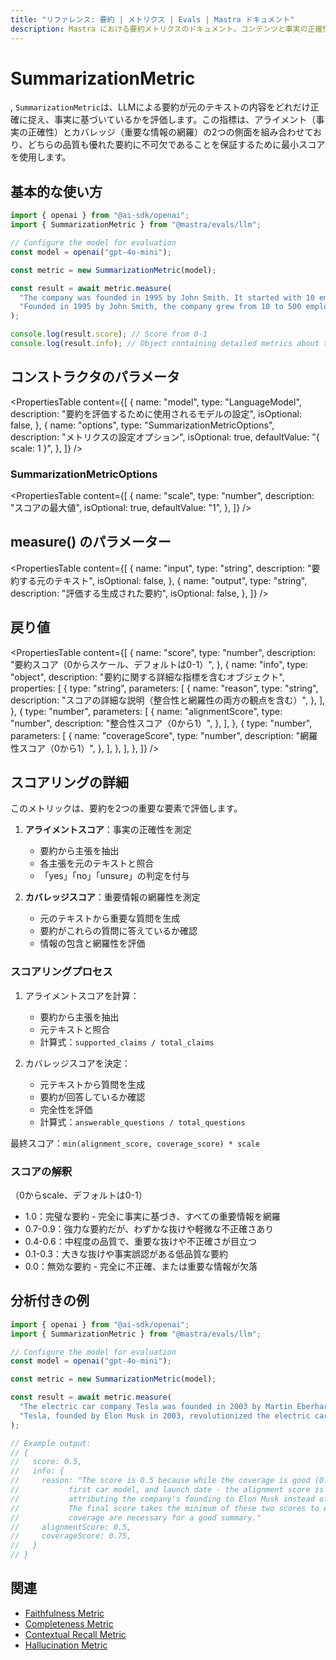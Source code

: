 ---
title: "リファレンス: 要約 | メトリクス | Evals | Mastra ドキュメント"
description: Mastra における要約メトリクスのドキュメント。コンテンツと事実の正確性に関して、LLM が生成した要約の品質を評価します。
---

# SummarizationMetric

,
`SummarizationMetric`は、LLMによる要約が元のテキストの内容をどれだけ正確に捉え、事実に基づいているかを評価します。この指標は、アライメント（事実の正確性）とカバレッジ（重要な情報の網羅）の2つの側面を組み合わせており、どちらの品質も優れた要約に不可欠であることを保証するために最小スコアを使用します。

## 基本的な使い方

```typescript
import { openai } from "@ai-sdk/openai";
import { SummarizationMetric } from "@mastra/evals/llm";

// Configure the model for evaluation
const model = openai("gpt-4o-mini");

const metric = new SummarizationMetric(model);

const result = await metric.measure(
  "The company was founded in 1995 by John Smith. It started with 10 employees and grew to 500 by 2020. The company is based in Seattle.",
  "Founded in 1995 by John Smith, the company grew from 10 to 500 employees by 2020.",
);

console.log(result.score); // Score from 0-1
console.log(result.info); // Object containing detailed metrics about the summary
```

## コンストラクタのパラメータ

<PropertiesTable
  content={[
    {
      name: "model",
      type: "LanguageModel",
      description: "要約を評価するために使用されるモデルの設定",
      isOptional: false,
    },
    {
      name: "options",
      type: "SummarizationMetricOptions",
      description: "メトリクスの設定オプション",
      isOptional: true,
      defaultValue: "{ scale: 1 }",
    },
  ]}
/>

### SummarizationMetricOptions

<PropertiesTable
  content={[
    {
      name: "scale",
      type: "number",
      description: "スコアの最大値",
      isOptional: true,
      defaultValue: "1",
    },
  ]}
/>

## measure() のパラメーター

<PropertiesTable
  content={[
    {
      name: "input",
      type: "string",
      description: "要約する元のテキスト",
      isOptional: false,
    },
    {
      name: "output",
      type: "string",
      description: "評価する生成された要約",
      isOptional: false,
    },
  ]}
/>

## 戻り値

<PropertiesTable
  content={[
    {
      name: "score",
      type: "number",
      description: "要約スコア（0からスケール、デフォルトは0-1）",
    },
    {
      name: "info",
      type: "object",
      description: "要約に関する詳細な指標を含むオブジェクト",
      properties: [
        {
          type: "string",
          parameters: [
            {
              name: "reason",
              type: "string",
              description:
                "スコアの詳細な説明（整合性と網羅性の両方の観点を含む）",
            },
          ],
        },
        {
          type: "number",
          parameters: [
            {
              name: "alignmentScore",
              type: "number",
              description: "整合性スコア（0から1）",
            },
          ],
        },
        {
          type: "number",
          parameters: [
            {
              name: "coverageScore",
              type: "number",
              description: "網羅性スコア（0から1）",
            },
          ],
        },
      ],
    },
  ]}
/>

## スコアリングの詳細

このメトリックは、要約を2つの重要な要素で評価します。

1. **アライメントスコア**：事実の正確性を測定

   - 要約から主張を抽出
   - 各主張を元のテキストと照合
   - 「yes」「no」「unsure」の判定を付与

2. **カバレッジスコア**：重要情報の網羅性を測定
   - 元のテキストから重要な質問を生成
   - 要約がこれらの質問に答えているか確認
   - 情報の包含と網羅性を評価

### スコアリングプロセス

1. アライメントスコアを計算：

   - 要約から主張を抽出
   - 元テキストと照合
   - 計算式：`supported_claims / total_claims`

2. カバレッジスコアを決定：
   - 元テキストから質問を生成
   - 要約が回答しているか確認
   - 完全性を評価
   - 計算式：`answerable_questions / total_questions`

最終スコア：`min(alignment_score, coverage_score) * scale`

### スコアの解釈

（0からscale、デフォルトは0-1）

- 1.0：完璧な要約 - 完全に事実に基づき、すべての重要情報を網羅
- 0.7-0.9：強力な要約だが、わずかな抜けや軽微な不正確さあり
- 0.4-0.6：中程度の品質で、重要な抜けや不正確さが目立つ
- 0.1-0.3：大きな抜けや事実誤認がある低品質な要約
- 0.0：無効な要約 - 完全に不正確、または重要な情報が欠落

## 分析付きの例

```typescript
import { openai } from "@ai-sdk/openai";
import { SummarizationMetric } from "@mastra/evals/llm";

// Configure the model for evaluation
const model = openai("gpt-4o-mini");

const metric = new SummarizationMetric(model);

const result = await metric.measure(
  "The electric car company Tesla was founded in 2003 by Martin Eberhard and Marc Tarpenning. Elon Musk joined in 2004 as the largest investor and became CEO in 2008. The company's first car, the Roadster, was launched in 2008.",
  "Tesla, founded by Elon Musk in 2003, revolutionized the electric car industry starting with the Roadster in 2008.",
);

// Example output:
// {
//   score: 0.5,
//   info: {
//     reason: "The score is 0.5 because while the coverage is good (0.75) - mentioning the founding year,
//           first car model, and launch date - the alignment score is lower (0.5) due to incorrectly
//           attributing the company's founding to Elon Musk instead of Martin Eberhard and Marc Tarpenning.
//           The final score takes the minimum of these two scores to ensure both factual accuracy and
//           coverage are necessary for a good summary."
//     alignmentScore: 0.5,
//     coverageScore: 0.75,
//   }
// }
```

## 関連

- [Faithfulness Metric](./faithfulness)
- [Completeness Metric](./completeness)
- [Contextual Recall Metric](./contextual-recall)
- [Hallucination Metric](./hallucination)
